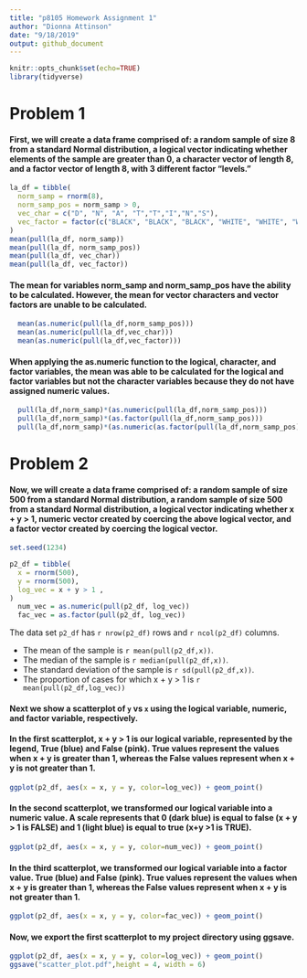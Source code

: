 ```yaml
---
title: "p8105 Homework Assignment 1"
author: "Dionna Attinson"
date: "9/18/2019"
output: github_document
---
```


```r
knitr::opts_chunk$set(echo=TRUE)
library(tidyverse)
```

# Problem 1 
#### First, we will create a data frame comprised of: a random sample of size 8 from a standard Normal distribution, a logical vector indicating whether elements of the sample are greater than 0, a character vector of length 8, and a factor vector of length 8, with 3 different factor “levels.”
```R
la_df = tibble(
  norm_samp = rnorm(8),
  norm_samp_pos = norm_samp > 0,
  vec_char = c("D", "N", "A", "T","T","I","N","S"),
  vec_factor = factor(c("BLACK", "BLACK", "BLACK", "WHITE", "WHITE", "WHITE","OTHER","OTHER"))
)
mean(pull(la_df, norm_samp))
mean(pull(la_df, norm_samp_pos))
mean(pull(la_df, vec_char))
mean(pull(la_df, vec_factor))
```
#### The mean for variables norm_samp and norm_samp_pos have the ability to be calculated. However, the mean for vector characters and vector factors are unable to be calculated.
```r
  mean(as.numeric(pull(la_df,norm_samp_pos)))
  mean(as.numeric(pull(la_df,vec_char)))
  mean(as.numeric(pull(la_df,vec_factor)))
```
#### When applying the as.numeric function to the logical, character, and factor variables, the mean was able to be calculated for the logical and factor variables but not the character variables because they do not have assigned numeric values.
```r
  pull(la_df,norm_samp)*(as.numeric(pull(la_df,norm_samp_pos)))
  pull(la_df,norm_samp)*(as.factor(pull(la_df,norm_samp_pos)))
  pull(la_df,norm_samp)*(as.numeric(as.factor(pull(la_df,norm_samp_pos))))
```
# Problem 2 
#### Now, we will create a data frame comprised of: a random sample of size 500 from a standard Normal distribution, a random sample of size 500 from a standard Normal distribution, a logical vector indicating whether x + y > 1, numeric vector created by coercing the above logical vector, and a factor vector created by coercing the logical vector.
```r
set.seed(1234)

p2_df = tibble(
  x = rnorm(500),
  y = rnorm(500),
  log_vec = x + y > 1 ,
)
  num_vec = as.numeric(pull(p2_df, log_vec))
  fac_vec = as.factor(pull(p2_df, log_vec))

```

The data set `p2_df` has `r nrow(p2_df)` rows and `r ncol(p2_df)` columns.

* The mean of the sample is `r mean(pull(p2_df,x))`.
* The median of the sample is `r median(pull(p2_df,x))`.
* The standard deviation of the sample is `r sd(pull(p2_df,x))`.
* The proportion of cases for which x + y > 1 is `r mean(pull(p2_df,log_vec))`

#### Next we show a scatterplot of `y` vs `x` using the logical variable, numeric, and factor variable, respectively.


#### In the first scatterplot, x + y > 1 is our logical variable, represented by the legend, True (blue) and False (pink). True values represent the values when x + y is greater than 1, whereas the False values represent when x + y is not greater than 1. 

```r
ggplot(p2_df, aes(x = x, y = y, color=log_vec)) + geom_point() 
```

#### In the second scatterplot, we transformed our logical variable into a numeric value. A scale represents that 0 (dark blue) is equal to false (x + y > 1 is FALSE) and 1 (light blue) is equal to true (x+y >1 is TRUE).

```r
ggplot(p2_df, aes(x = x, y = y, color=num_vec)) + geom_point() 
```

#### In the third scatterplot, we transformed our logical variable into a factor value. True (blue) and False (pink). True values represent the values when x + y is greater than 1, whereas the False values represent when x + y is not greater than 1. 

```r
ggplot(p2_df, aes(x = x, y = y, color=fac_vec)) + geom_point()
```

#### Now, we export the first scatterplot to my project directory using ggsave.
```r
ggplot(p2_df, aes(x = x, y = y, color=log_vec)) + geom_point() 
ggsave("scatter_plot.pdf",height = 4, width = 6)
```


